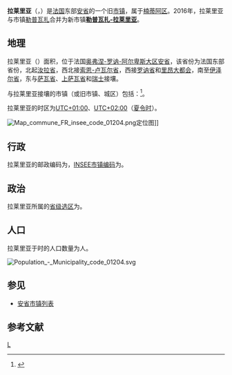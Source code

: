 {{noteTA|G1=法国地名}}
{{Infobox French former commune
|name                    = 拉莱里亚
|native name             = Lalleyriat
|arrondissement          = [[楠蒂阿区|楠蒂阿区]]
}}
'''拉莱里亚'''（{{lang-fr|Lalleyriat}}，{{IPA-fr|lalɛʁja}}）是[[法国|法国]]东部[[安省_(法國)|安省]]的一个旧[[市镇_(法国)|市镇]]，属于[[楠蒂阿区|楠蒂阿区]]。2016年，拉莱里亚与市镇[[勒普瓦扎|勒普瓦扎]]合并为新市镇'''[[勒普瓦扎-拉莱里亚|勒普瓦扎-拉莱里亚]]'''。

== 地理 ==
拉莱里亚（{{wikidata|property|linked|P625}}）面积{{wikidata|properties|P2046}}，位于法国[[奥弗涅-罗讷-阿尔卑斯大区|奥弗涅-罗讷-阿尔卑斯大区]][[安省_(法國)|安省]]，该省份为法国东部省份，北起[[汝拉省|汝拉省]]，西北接[[索恩-卢瓦尔省|索恩-卢瓦尔省]]，西接[[罗讷省|罗讷省]]和[[里昂大都会|里昂大都会]]，南至[[伊泽尔省|伊泽尔省]]，东与[[萨瓦省|萨瓦省]]、[[上萨瓦省|上萨瓦省]]和[[瑞士|瑞士]]接壤。

与拉莱里亚接壤的市镇（或旧市镇、城区）包括：{{Wikidata|properties|linked|P47}}<ref name="geo">{{Cite web|url=https://www.geoportail.gouv.fr/carte|title=Carte|accessdate=2020-03-22|author=Géoportail|language=fr|publisher=Géoportail|archive-date=2017-01-29|archive-url=https://web.archive.org/web/20170129154129/https://www.geoportail.gouv.fr/carte/|dead-url=no}}</ref>。

拉莱里亚的时区为[[UTC+01:00|UTC+01:00]]、[[UTC+02:00|UTC+02:00]]（[[夏时制|夏令时]]）。

[[File:Map_commune_FR_insee_code_01204.png|thumb]]定位图]]{{Clear|left}}
== 行政 ==
拉莱里亚的邮政编码为{{wikidata|properties|P281}}，[[法国国家统计与经济研究所|INSEE市镇编码]]为{{wikidata|properties|P374}}。

== 政治 ==
拉莱里亚所属的[[縣_(法國)|省级选区]]为{{WikidataLink|{{wikidata|properties|raw|best||P7938}}}}。

== 人口 ==
拉莱里亚于{{wikidata|qualifier|P1082|P585}}时的人口数量为{{wikidata|property|raw|P1082}}人。

[[File:Population_-_Municipality_code_01204.svg|thumb]]{{Clear|left}}
== 参见 ==
*[[安省市镇列表|安省市镇列表]]

== 参考文献 ==
{{reflist}}

[[Category:安省旧市镇|L]]